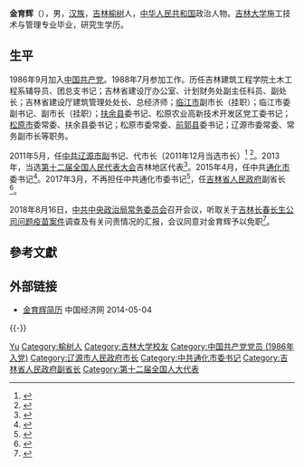 '''金育辉'''（{{bd|1966年|1月|}}），男，[[汉族|汉族]]，[[吉林|吉林]][[榆树|榆树]]人，[[中华人民共和国|中华人民共和国]]政治人物。[[吉林大学|吉林大学]]施工技术与管理专业毕业，研究生学历。

== 生平 ==
1986年9月加入[[中国共产党|中国共产党]]。1988年7月参加工作。历任吉林建筑工程学院土木工程系辅导员、团总支书记；吉林省建设厅办公室、计划财务处副主任科员、副处长；吉林省建设厅建筑管理处处长、总经济师；[[临江市|临江市]]副市长（挂职）；临江市委副书记、副市长（挂职）；[[扶余县|扶余县]]委书记、松原农业高新技术开发区党工委书记；[[松原市_(吉林省)|松原市]]委常委、扶余县委书记；松原市委常委、[[前郭县|前郭县]]委书记；辽源市委常委、常务副市长等职务。

2011年5月，任[[中共辽源市副|中共辽源市副]]书记、代市长（2011年12月当选市长）<ref>{{cite web|accessdate=2014-06-04|url=http://district.ce.cn/newarea/sddy/201212/25/t20121225_23971975_1.shtml|title=宋春芝任辽源市人大主任 金育辉当选市长|publisher=中国经济网|archive-date=2014-05-04|archive-url=https://web.archive.org/web/20140504071225/http://district.ce.cn/newarea/sddy/201212/25/t20121225_23971975_1.shtml|dead-url=no}}</ref> <ref>{{cite web|accessdate=2014-07-12|url=http://district.ce.cn/zt/zlk/bg/201402/18/t20140218_2325355.shtml|title=辽源市政府工作报告 (2014年1月15日 金育辉)|publisher=中国经济网|archive-date=2014-07-14|archive-url=https://web.archive.org/web/20140714191307/http://district.ce.cn/zt/zlk/bg/201402/18/t20140218_2325355.shtml|dead-url=no}}</ref>。2013年，当选[[第十二届全国人民代表大会|第十二届全国人民代表大会]]吉林地区代表<ref>{{cite news|title=全国人大代表信息-金育辉|url= http://210.82.31.1:8084/delegate/viewDelegate.action?dbid=120501|accessdate=2013-03-28|newspaper=全国人大网|archive-url=https://web.archive.org/web/20140606213954/http://www.npc.gov.cn/delegate/viewDelegate.action?dbid=120501|archive-date=2014-06-06|dead-url=yes}}</ref>。2015年4月，任中共[[通化市|通化市]]委书记<ref>{{cite news|title=吉林地级市人事调整：金育辉任通化书记，王立平任辽源副书记|url=http://www.thepaper.cn/newsDetail_forward_1321086|accessdate=2017-03-11|newspaper=澎湃新闻|archive-date=2017-03-12|archive-url=https://web.archive.org/web/20170312065310/http://www.thepaper.cn/newsDetail_forward_1321086|dead-url=no}}</ref>。2017年3月，不再担任中共通化市委书记<ref>{{cite news|title=李国强任吉林通化市委书记，金育辉不再担任|url=http://www.thepaper.cn/newsDetail_forward_1637220|accessdate=2017-03-11|newspaper=澎湃新闻|archive-date=2017-03-12|archive-url=https://web.archive.org/web/20170312065615/http://www.thepaper.cn/newsDetail_forward_1637220|dead-url=no}}</ref>，任[[吉林省人民政府|吉林省人民政府]]副省长<ref>{{cite news|title=吉林省通化市委书记金育辉升任吉林副省长|url=http://www.thepaper.cn/newsDetail_forward_1647143|accessdate=2017-03-25|newspaper=澎湃新闻|archive-date=2017-03-26|archive-url=https://web.archive.org/web/20170326052055/http://www.thepaper.cn/newsDetail_forward_1647143|dead-url=no}}</ref>。

2018年8月16日，[[中共中央政治局常务委员会|中共中央政治局常务委员会]]召开会议，听取关于[[长生生物|吉林长春长生公司问题疫苗案件]]调查及有关问责情况的汇报，会议同意对金育辉予以免职<ref>{{cite web|title=中共中央政治局常务委员会召开会议 听取关于吉林长春长生公司问题疫苗案件调查及有关问责情况的汇报 中共中央总书记习近平主持会议|url=http://www.xinhuanet.com/politics/2018-08/16/c_1123282169.htm|accessdate=2018-08-16|newspaper=新华网|archive-date=2018-08-16|archive-url=https://web.archive.org/web/20180816172623/http://www.xinhuanet.com/politics/2018-08/16/c_1123282169.htm|dead-url=no}}</ref>。

== 參考文獻 ==
{{reflist}}

== 外部链接 ==
* [http://district.ce.cn/newarea/sddy/201212/25/t20121225_23971975_1.shtml 金育辉简历] {{Wayback|url=http://district.ce.cn/newarea/sddy/201212/25/t20121225_23971975_1.shtml |date=20140504071225 }} 中国经济网 2014-05-04

{{-}}
{{start box}}
{{s-gov|prc}}
{{s-before|[[姜有为|姜有为]]}}
{{s-title|[[辽源市人民政府|辽源市人民政府]]市长|2011年5月－2015年4月}}
{{s-after|[[王立平_(1967年)|王立平]]}}
{{s-ppo|cpc}}
{{s-before|[[刘保威|刘保威]]}}
{{s-title|[[中国共产党通化市委员会|中国共产党通化市委员会]]书记|2015年4月－2017年3月}}
{{s-after|[[李国强_(1967年)|李国强]]}}
{{end box}}

{{Authority control}}
{{DEFAULTSORT:jin yuhui}}
[[Category:金姓|Yu]]
[[Category:榆树人|Category:榆树人]]
[[Category:吉林大学校友|Category:吉林大学校友]]
[[Category:中国共产党党员_(1986年入党)|Category:中国共产党党员 (1986年入党)]]
[[Category:辽源市人民政府市长|Category:辽源市人民政府市长]]
[[Category:中共通化市委书记|Category:中共通化市委书记]]
[[Category:吉林省人民政府副省长|Category:吉林省人民政府副省长]]
[[Category:第十二届全国人大代表|Category:第十二届全国人大代表]]